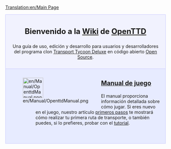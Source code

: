 [[Translation:en/Main Page]]

<div style="background-color: #f1f2fe; border: 1px solid #c7c8fe; margin: 0; padding: 1em 1em 1em 1em; text-align:center">
<div style="font-size:1.7em; font-weight:bold">Bienvenido a la [https://www.wikipedia.org/wiki/wiki Wiki] de <span class="plainlinks">[http://www.openttd.org/ OpenTTD]</span> </div>
Una guía de uso, edición y desarrollo para usuarios y desarrolladores del programa clon [[es/Archive/OpenTTD/Transport Tycoon Deluxe|Transport Tycoon Deluxe]] en código abierto [http://www.opensource.org/ Open Source].
</div>

<div style="background-color: #E7EBFF; border: 1px solid #c7c8fe; border-top:none; padding: 1em 1em 0em 1em; margin-bottom:2em">
<div style="float:left">[[File:en/Manual/OpenttdManual.png|64px]]</div>
<div style="margin-left:80px; margin-bottom:4em">
<div style="font-size:1.4em; font-weight:bold">[[es/Manual/Main Page|Manual de juego]]</div>
El manual proporciona información detallada sobre cómo jugar. Si eres nuevo en el juego, nuestro artículo [[es/Manual/Tutorial/Main Page|primeros pasos]] te mostrará cómo realizar tu primera ruta de transporte, o también puedes, si lo prefieres, probar con el [[es/Manual/Tutorial/Tutorial|tutorial]]. 
<!--
Si ya has jugado a Transport Tycoon antes, puedes leer la [[Es/OpenTTD:Cambios respecto de TTD|comparación entre OpenTTD y Transport Tycoon Deluxe]] para saber qué es lo que ha cambiado. Si has jugado al [[Es/TTDPatch|TTDPatch]] (que incorpora algunas mejoras que también han sido e incluidas en OpenTTD) también tenemos una [[Es/OpenTTD:Cambios respecto de TTDPatch|comparación entre OpenTTD y TTDPatch]].

Por último, para cualquier pregunta general consulta la sección de [[Es/Preguntas frecuentes|preguntas frecuentes (FAQ)]].
</div>

<div style="float:left">[[File:en/Development/Code.png|64px]]</div>
<div style="margin-left:80px; margin-bottom:4em">
<div style="font-size:1.4em; font-weight:bold">[[Es/Desarrollo|Desarrollo]]</div>
Esta sección cubre todos los aspectos de desarrollo excepto los gráficos. Los nuevos desarrolladores, en el apartado [[Es/Preguntas frecuentes sobre desarrollo|preguntas frecuentes sobre desarrollo]] encontrarán algunas respuestas respecto a este tema. También puedes leer la guía sobre [[Es/Desarrollo|desarrollo]] o ayudar con la [[Es/Internacionalización|traducción]] del OpenTTD, si lo deseas. 

Se puede ver los [[Es/Desarrollos recientes y actuales|últimos desarrollos]], [[Es/Desarrollo futuro|características previstas para los nuevos lanzamientos]] y la lista de [[Es/Características solicitadas|características solicitadas]] si estás interesado en conocer el estado actual del proyecto. Si ya eres un desarrollador, la [[Es/Documentación de desarrollo|documentación de desarrollo]] te puede ser de utilidad.

También existe una comunidad de desarrolladores en nuestro [[IRC channel|canal de IRC]] y en el [http://www.tt-forums.net/viewforum.php?f=33 foro de desarrollo].
</div>

<div style="float:left">[[File:en/Community/Graphics.png|64px]]</div>
<div style="margin-left:80px; margin-bottom:1em; min-height:64px">
<div style="font-size:1.4em; font-weight:bold">[[Es/Desarrollo gráfico|Desarrollo gráfico]]</div>
La sección de gráficos es donde los artistas, desarrolladores de NewGFX engine y de otros gráficos relacionados. Infórmese sobre los últimos desarrollos en [[Es/Desarrollo de gráficos de 32bit|gráficos 32bpp]], [[Es/Documentación sobre NewGRF|NewGrfs]] (8bpp) y más. Además, no olvides mirar la sección sobre el Reproductor de Recursos (Player Resources) para conocer más recursos relacionados con los gráficos.
</div>

</div>

<div style="background-color: #F5EDFC; border: 1px solid #E1BBFF; margin: 0; padding: 1em 1em 0em 1em;">
<div style="font-size:1.6em; font-weight:bold; text-align:center">La comunidad OpenTTD</div>
Si lo deseas, también puedes obtener más información, ayudar a escribir documentación u obtener más ayuda sobre el juego, formando parte de la comunidad:
</div>

<div style="background-color: #EDDEFA; border: 1px solid #E1BBFF; border-top:none; padding: 1em 1em 0em 1em;">

<div style="float:left">[[File:en/EditDocs.png|64px]]</div>
<div style="margin-left:80px; margin-bottom:4em">
<div style="font-size:1.4em; font-weight:bold">Ayudando con la documentación</div>
La documentación sobre OpenTTD se almacena y edita mediante este <em>wiki</em>. Siéntete libre para editar tan pronto como creas que puedes, pero '''lee el [[Es/OpenTTD:Manual de Estilo|Manual de Estilo]] antes''', y haz las pruebas que creas en el [[Es/OpenTTD:Cajón de arena|Cajón de arena]].  

Visita la [[Es/OpenTTD:Cafetería|cafetería]] para discutir los cambios o ediciones más importantes de la documentación o, si piensas que es necesario desarrollar algún aspecto puedes añadir tu petición en la lista de [[Es/OpenTTD:Artículos solicitados|artículos solicitados]]. También puedes:

*Algunos artículos pequeños necesitan algunos [[:Category:Cambios menores (es)|cambios menores]] para satisfacer nuestras necesidades. Si usted no se siente capacitado para escribir artículos completos quizás sea mejor empezar por estos.

*También hay artículos que necesitan ser [[:Category:Artículos para expandir (es)|expandidos]] para que puedan considerarse terminados completamente. 

*Por último, hay artículos sobre [[:Category:Temas de actualidad (es)|temas de actualidad]] que a menudo se quedan obsoletos. Puedes verificar que la información que aparece en ellos está todavía vigente, si tienes un rato libre.
</div>

<div style="float:left">[[File:en/Manual/Help.png|64px]]</div>
<div style="margin-left:80px; margin-bottom:4em">
<div style="font-size:1.4em; font-weight:bold">Ayuda</div>
¿Necesitas más ayuda que en manual no puede ofrecer? Prueba con nuestros [http://www.tt-forums.net/viewforum.php?f=55 foros], la principal fuente de ayuda e información para desarrolladores, también puedes unirte a nuestro [[IRC channel|canal de IRC]].
</div>

<div style="float:left">[[File:en/Community/PlayerResources.png|64px]]</div>
<div style="margin-left:80px; margin-bottom:1em">
<div style="font-size:1.4em; font-weight:bold">Reproductor de Recursos'''</div>
Esta en una lista de recursos que pueden serle de utilidad y que no forman parte del manual.
*[[List of player-made scenarios|Scenarios]]
*[[List of downloadable 32bpp tars|32bpp tars]]
*[[NewGRF List]] and [[NewGRF Documentation]]
*[[Advanced Settings|List of settings]]
*[[Links]]
*[http://www.tt-forums.net/viewforum.php?f=55 Forums]
*[[IRC channel]]
</div>
</div>

-->